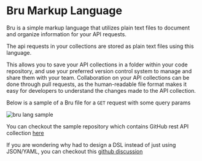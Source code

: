 # Bru Markup Language

Bru is a simple markup language that utilizes plain text files to document and organize information for your API requests.

The api requests in your collections are stored as plain text files using this language.

This allows you to save your API collections in a folder within your code repository, and use your preferred version control system to manage and share them with your team. Collaboration on your API collections can be done through pull requests, as the human-readable file format makes it easy for developers to understand the changes made to the API collection.

Below is a sample of a Bru file for a `GET` request with some query params

![bru lang sample](/screenshots/github-collection.png)

You can checkout the sample repository which contains GitHub rest API collection [here](https://github.com/usebruno/github-rest-api-collection)

If you are wondering why had to design a DSL instead of just using JSON/YAML, you can checkout this [github discussion](https://github.com/usebruno/bruno/discussions/360)
